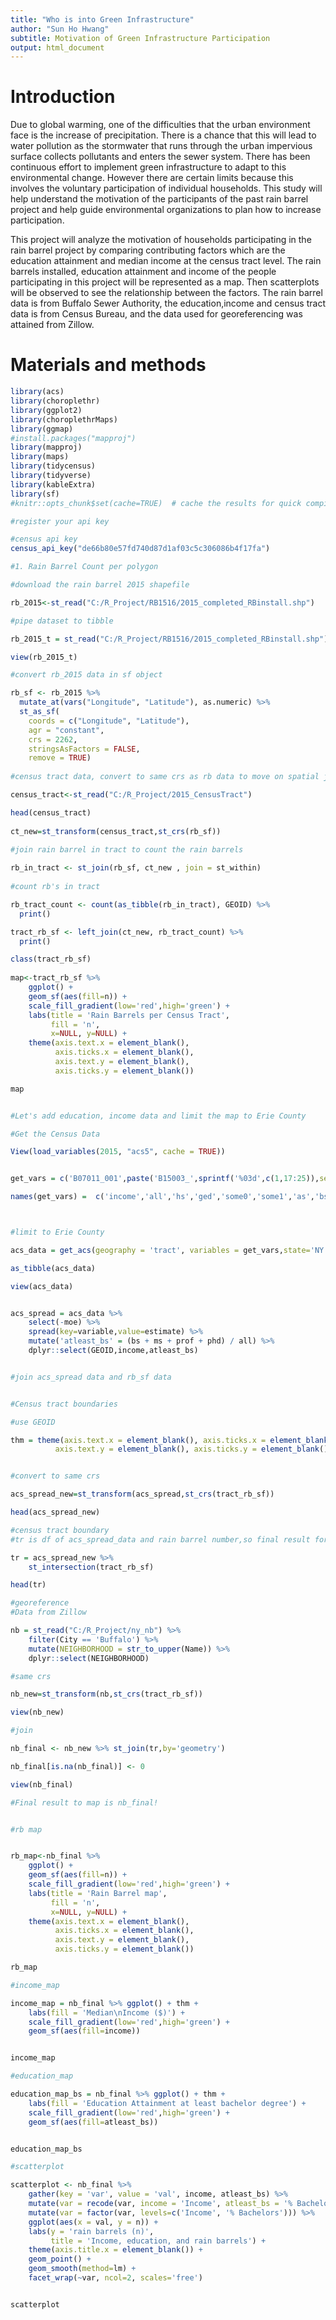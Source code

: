 ```yaml
---
title: "Who is into Green Infrastructure"
author: "Sun Ho Hwang"
subtitle: Motivation of Green Infrastructure Participation
output: html_document
---
```



# Introduction

Due to global warming, one of the difficulties that the urban environment face is the increase of precipitation. There is a chance that this will lead to water pollution as the stormwater that runs through the urban impervious surface collects pollutants and enters the sewer system. There has been continuous effort to implement green infrastructure to adapt to this environmental change. However there are certain limits because this involves the voluntary participation of individual households. This study will help understand the motivation of the participants of the past rain barrel project and help guide environmental organizations to plan how to increase participation.

This project will analyze the motivation of households participating in the rain barrel project by comparing contributing factors which are the education attainment and median income at the census tract level. The rain barrels installed, education attainment and income of the people participating in this project will be represented as a map. Then scatterplots will be observed to see the relationship between the factors.
The rain barrel data is from Buffalo Sewer Authority, the education,income and census tract data is from Census Bureau, and the data used for georeferencing was attained from Zillow.



# Materials and methods
```r
library(acs)
library(choroplethr)
library(ggplot2)
library(choroplethrMaps)
library(ggmap)
#install.packages("mapproj")
library(mapproj)
library(maps)
library(tidycensus)
library(tidyverse)
library(kableExtra)
library(sf)
#knitr::opts_chunk$set(cache=TRUE)  # cache the results for quick compiling
```


```r

#register your api key

#census api key
census_api_key("de66b80e57fd740d87d1af03c5c306086b4f17fa")

#1. Rain Barrel Count per polygon

#download the rain barrel 2015 shapefile 

rb_2015<-st_read("C:/R_Project/RB1516/2015_completed_RBinstall.shp")

#pipe dataset to tibble

rb_2015_t = st_read("C:/R_Project/RB1516/2015_completed_RBinstall.shp") %>% as_tibble()

view(rb_2015_t)

#convert rb_2015 data in sf object

rb_sf <- rb_2015 %>%
  mutate_at(vars("Longitude", "Latitude"), as.numeric) %>%  
  st_as_sf(
    coords = c("Longitude", "Latitude"),
    agr = "constant",
    crs = 2262,        
    stringsAsFactors = FALSE,
    remove = TRUE)                 
                 
#census tract data, convert to same crs as rb data to move on spatial join

census_tract<-st_read("C:/R_Project/2015_CensusTract")

head(census_tract)                
                 
ct_new=st_transform(census_tract,st_crs(rb_sf))                 
                 
#join rain barrel in tract to count the rain barrels

rb_in_tract <- st_join(rb_sf, ct_new , join = st_within)
                 
#count rb's in tract

rb_tract_count <- count(as_tibble(rb_in_tract), GEOID) %>%
  print()

tract_rb_sf <- left_join(ct_new, rb_tract_count) %>%
  print()

class(tract_rb_sf)
                 
map<-tract_rb_sf %>%
    ggplot() +
    geom_sf(aes(fill=n)) +
    scale_fill_gradient(low='red',high='green') +
    labs(title = 'Rain Barrels per Census Tract',
         fill = 'n',
         x=NULL, y=NULL) +  
    theme(axis.text.x = element_blank(),
          axis.ticks.x = element_blank(),
          axis.text.y = element_blank(),
          axis.ticks.y = element_blank()) 

map


#Let's add education, income data and limit the map to Erie County

#Get the Census Data

View(load_variables(2015, "acs5", cache = TRUE))


get_vars = c('B07011_001',paste('B15003_',sprintf('%03d',c(1,17:25)),sep=''))

names(get_vars) =  c('income','all','hs','ged','some0','some1','as','bs','ms','prof','phd')



#limit to Erie County

acs_data = get_acs(geography = 'tract', variables = get_vars,state='NY',county='Erie',geometry='TRUE')

as_tibble(acs_data)

view(acs_data)


acs_spread = acs_data %>% 
    select(-moe) %>% 
    spread(key=variable,value=estimate) %>%
    mutate('atleast_bs' = (bs + ms + prof + phd) / all) %>%
    dplyr::select(GEOID,income,atleast_bs)


#join acs_spread data and rb_sf data


#Census tract boundaries

#use GEOID

thm = theme(axis.text.x = element_blank(), axis.ticks.x = element_blank(),
          axis.text.y = element_blank(), axis.ticks.y = element_blank())


#convert to same crs

acs_spread_new=st_transform(acs_spread,st_crs(tract_rb_sf))

head(acs_spread_new)

#census tract boundary
#tr is df of acs_spread_data and rain barrel number,so final result for this section

tr = acs_spread_new %>%
    st_intersection(tract_rb_sf)

head(tr)

#georeference
#Data from Zillow

nb = st_read("C:/R_Project/ny_nb") %>%
    filter(City == 'Buffalo') %>%
    mutate(NEIGHBORHOOD = str_to_upper(Name)) %>%
    dplyr::select(NEIGHBORHOOD)

#same crs

nb_new=st_transform(nb,st_crs(tract_rb_sf))

view(nb_new)

#join

nb_final <- nb_new %>% st_join(tr,by='geometry') 

nb_final[is.na(nb_final)] <- 0

view(nb_final)

#Final result to map is nb_final!


#rb map


rb_map<-nb_final %>%
    ggplot() +
    geom_sf(aes(fill=n)) +
    scale_fill_gradient(low='red',high='green') +
    labs(title = 'Rain Barrel map',
         fill = 'n',
         x=NULL, y=NULL) +  
    theme(axis.text.x = element_blank(),
          axis.ticks.x = element_blank(),
          axis.text.y = element_blank(),
          axis.ticks.y = element_blank()) 

rb_map

#income_map

income_map = nb_final %>% ggplot() + thm +
    labs(fill = 'Median\nIncome ($)') +
    scale_fill_gradient(low='red',high='green') +
    geom_sf(aes(fill=income))


income_map

#education_map

education_map_bs = nb_final %>% ggplot() + thm +
    labs(fill = 'Education Attainment at least bachelor degree') +
    scale_fill_gradient(low='red',high='green') +
    geom_sf(aes(fill=atleast_bs))


education_map_bs

#scatterplot

scatterplot <- nb_final %>%
    gather(key = 'var', value = 'val', income, atleast_bs) %>%
    mutate(var = recode(var, income = 'Income', atleast_bs = '% Bachelors')) %>%
    mutate(var = factor(var, levels=c('Income', '% Bachelors'))) %>%
    ggplot(aes(x = val, y = n)) +
    labs(y = 'rain barrels (n)',
         title = 'Income, education, and rain barrels') +
    theme(axis.title.x = element_blank()) +
    geom_point() +
    geom_smooth(method=lm) +
    facet_wrap(~var, ncol=2, scales='free')


scatterplot





















```




# Results

<Rain Barrel and Education>

Comparing the rain barrel map and education map, the areas that have a higher rate of bachelor degree attainment show that more rain barrels are installed in the area. However, the exceptional case is that the southern part of the city of Buffalo has a lower rate of bachelor degree attainment while it has a higher number of rain barrels installed to the areas around.

<Rain Barrel Installment and Income>

Comparing the rain barrel map and the income map, the areas with the rain barrel installed showed a mix of income levels compared to the education map. Areas with higher income did participate but also areas with a lower income level showed a high rain barrel installment , compared to the other areas in the city of Buffalo too.

<Education vs Income>

Education attainment seems like it has a higher relation with the rain barrel installment but more confirmation can be done with the scatterplot.

<Scatterplot>

Unfortunately, the scatterplot shows that the rain barrels, income, and education level do not show a certain pattern. The Income and rain barrel scatterplot shows that the middle or lower income has a higher participation rate than the higher income areas. The education attainment scatterplot shows that the educational attainment does not have a relation with the rain barrel installment.




# Conclusions

The map showed that the education level and rain barrel installment showed a relationship, while the income level and rain barrel installment showed a smaller relation. However, the scatterplot showed that there is not a significant relationship between the education level, income level and rain barrel installment. In order to explain the discrepancy between the map and the scatterplot further research should be done about the rain barrel installment process. This is because the installment might took place considering certain areas. Questions about the advertisement area sent and the project area, should be answered in order to lead to an accurate study.


# References
Baptiste, A., Foley, c., Smardon R,2014.Understanding urban neighborhood differences in willingness toimplement green infrastructure measures: a case study ofSyracuse, NY.Landscape and Planning. 136.1-12, DOI:http:://dx.doi.org/10.1016/j.landurbplan.2014.11.0120169-2046/

Buffalo Sewer Authority.2018. Raincheck 1.0.
URL:https://raincheckbuffalo.org/app/uploads/2018/05/Buffalo_Sewer_Authority_RainCheck1.0_Spring2018_SinglesReduced.pdf (accessed 12/24/2021)

Buffalo Recycle part2.
URL:#https://kenkellner.com/blog/buffalo-recycle-part2.html(accessed 12/ 24/2021) 

National Climate Assessment.2014. Climate Change Impacts in the United States.
URL:http://nca2014.globalchange.gov/report/our-changing-climate/introduction (accessed 12/ 24/2021)  

Point in Poly.
URL:https://mattherman.info/blog/point-in-poly/(accessed 12/ 24/2021)  

Zillow.
URL:https://www.zillowstatic.com/static-neighborhood-boundaries/LATEST/static-neighborhood-boundaries/shp/ZillowNeighborhoods-NY.zip (accessed 12/24/2021)



































